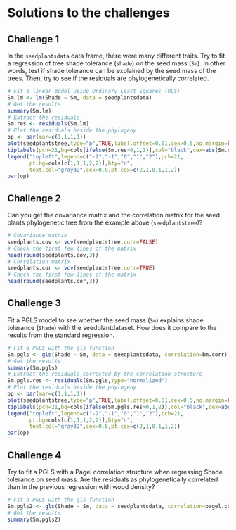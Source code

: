 # Solutions to the challenges {#solutions}

## Challenge 1

In the `seedplantsdata` data frame, there were many different traits. Try to fit a regression of tree shade tolerance (`shade`) on the seed mass (`Sm`). In other words, test if shade tolerance can be explained by the seed mass of the trees. Then, try to see if the residuals are phylogenetically correlated.

```r
# Fit a linear model using Ordinary Least Squares (OLS)
Sm.lm <- lm(Shade ~ Sm, data = seedplantsdata)
# Get the results
summary(Sm.lm)
# Extract the residuals
Sm.res <- residuals(Sm.lm)
# Plot the residuals beside the phylogeny
op <- par(mar=c(1,1,1,1))
plot(seedplantstree,type="p",TRUE,label.offset=0.01,cex=0.5,no.margin=FALSE)
tiplabels(pch=21,bg=cols[ifelse(Sm.res>0,1,2)],col="black",cex=abs(Sm.res),adj=0.505)
legend("topleft",legend=c("-2","-1","0","1","2"),pch=21,
       pt.bg=cols[c(1,1,1,2,2)],bty="n",
       text.col="gray32",cex=0.8,pt.cex=c(2,1,0.1,1,2))
par(op)
```


## Challenge 2

Can you get the covariance matrix and the correlation matrix for the seed plants phylogenetic tree from the example above (`seedplantstree`)?

```r
# Covariance matrix
seedplants.cov <- vcv(seedplantstree,corr=FALSE)
# Check the first few lines of the matrix
head(round(seedplants.cov,3))
# Correlation matrix
seedplants.cor <- vcv(seedplantstree,corr=TRUE)
# Check the first few lines of the matrix
head(round(seedplants.cor,3))
```


## Challenge 3

Fit a PGLS model to see whether the seed mass (`Sm`) explains shade tolerance (`Shade`) with the seedplantdataset. How does it compare to the results from the standard regression.

```r
# Fit a PGLS with the gls function
Sm.pgls <- gls(Shade ~ Sm, data = seedplantsdata, correlation=bm.corr)
# Get the results
summary(Sm.pgls)
# Extract the residuals corrected by the correlation structure
Sm.pgls.res <- residuals(Sm.pgls,type="normalized")
# Plot the residuals beside the phylogeny
op <- par(mar=c(1,1,1,1))
plot(seedplantstree,type="p",TRUE,label.offset=0.01,cex=0.5,no.margin=FALSE)
tiplabels(pch=21,bg=cols[ifelse(Sm.pgls.res>0,1,2)],col="black",cex=abs(Sm.pgls.res),adj=0.505)
legend("topleft",legend=c("-2","-1","0","1","2"),pch=21,
       pt.bg=cols[c(1,1,1,2,2)],bty="n",
       text.col="gray32",cex=0.8,pt.cex=c(2,1,0.1,1,2))
par(op)
```


## Challenge 4

Try to fit a PGLS with a Pagel correlation structure when regressing Shade tolerance on seed mass. Are the residuals as phylogenetically correlated than in the previous regression with wood density?

```r
# Fit a PGLS with the gls function
Sm.pgls2 <- gls(Shade ~ Sm, data = seedplantsdata, correlation=pagel.corr)
# Get the results
summary(Sm.pgls2)
```

